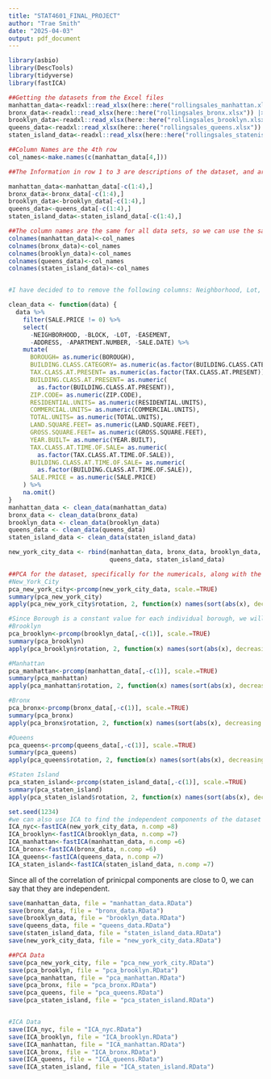 ---
title: "STAT4601_FINAL_PROJECT"
author: "Trae Smith"
date: "2025-04-03"
output: pdf_document
---

```{r setup, include=FALSE}
library(asbio)
library(DescTools)
library(tidyverse)
library(fastICA)
```


```{r Data_Setup}

##Getting the datasets from the Excel files
manhattan_data<-readxl::read_xlsx(here::here("rollingsales_manhattan.xlsx")) |>janitor::clean_names()
bronx_data<-readxl::read_xlsx(here::here("rollingsales_bronx.xlsx")) |>janitor::clean_names()
brooklyn_data<-readxl::read_xlsx(here::here("rollingsales_brooklyn.xlsx")) |>janitor::clean_names()
queens_data<-readxl::read_xlsx(here::here("rollingsales_queens.xlsx")) |>janitor::clean_names()
staten_island_data<-readxl::read_xlsx(here::here("rollingsales_statenisland.xlsx")) |>janitor::clean_names()

##Column Names are the 4th row
col_names<-make.names(c(manhattan_data[4,]))

##The Information in row 1 to 3 are descriptions of the dataset, and are not needed in the dataframe, the 4th row is the column names and can also be removed

manhattan_data<-manhattan_data[-c(1:4),]
bronx_data<-bronx_data[-c(1:4),]
brooklyn_data<-brooklyn_data[-c(1:4),]
queens_data<-queens_data[-c(1:4),]
staten_island_data<-staten_island_data[-c(1:4),]

##The column names are the same for all data sets, so we can use the same vector for all of them
colnames(manhattan_data)<-col_names
colnames(bronx_data)<-col_names
colnames(brooklyn_data)<-col_names
colnames(queens_data)<-col_names
colnames(staten_island_data)<-col_names


#I have decided to to remove the following columns: Neighborhood, Lot, and Zip code as it is similar to  block causing repetitions, and they can be too unique (causing overfitting). I have also decided to remove Easement as they are all NA, address as they are too specific and unique and would be repetitive to block, apartment number as there would be too many NA and it is not important when it comes to the classification, and sale date as it is not important when it comes to classifying as well and too specific and unique. Likewise, I have decided to remove the missing values and the sale price that is greater than 0. Sale price being 0 is the property being transferred, whether leaglly or by family member. Since it is not being sold, it is not important when it comes to the classification. 

clean_data <- function(data) {
  data %>%
    filter(SALE.PRICE != 0) %>%
    select(
      -NEIGHBORHOOD, -BLOCK, -LOT, -EASEMENT, 
      -ADDRESS, -APARTMENT.NUMBER, -SALE.DATE) %>%
    mutate(
      BOROUGH= as.numeric(BOROUGH), 
      BUILDING.CLASS.CATEGORY= as.numeric(as.factor(BUILDING.CLASS.CATEGORY)), 
      TAX.CLASS.AT.PRESENT= as.numeric(as.factor(TAX.CLASS.AT.PRESENT)), 
      BUILDING.CLASS.AT.PRESENT= as.numeric(
        as.factor(BUILDING.CLASS.AT.PRESENT)), 
      ZIP.CODE= as.numeric(ZIP.CODE), 
      RESIDENTIAL.UNITS= as.numeric(RESIDENTIAL.UNITS), 
      COMMERCIAL.UNITS= as.numeric(COMMERCIAL.UNITS), 
      TOTAL.UNITS= as.numeric(TOTAL.UNITS), 
      LAND.SQUARE.FEET= as.numeric(LAND.SQUARE.FEET), 
      GROSS.SQUARE.FEET= as.numeric(GROSS.SQUARE.FEET), 
      YEAR.BUILT= as.numeric(YEAR.BUILT), 
      TAX.CLASS.AT.TIME.OF.SALE= as.numeric(
        as.factor(TAX.CLASS.AT.TIME.OF.SALE)), 
      BUILDING.CLASS.AT.TIME.OF.SALE= as.numeric(
        as.factor(BUILDING.CLASS.AT.TIME.OF.SALE)),
      SALE.PRICE = as.numeric(SALE.PRICE)
    ) %>%
    na.omit()
}
manhattan_data <- clean_data(manhattan_data)
bronx_data <- clean_data(bronx_data)
brooklyn_data <- clean_data(brooklyn_data)
queens_data <- clean_data(queens_data)
staten_island_data <- clean_data(staten_island_data)

new_york_city_data <- rbind(manhattan_data, bronx_data, brooklyn_data, 
                            queens_data, staten_island_data)
```


```{r PCA}
##PCA for the dataset, specifically for the numericals, along with the standardization
#New_York_City
pca_new_york_city<-prcomp(new_york_city_data, scale.=TRUE)
summary(pca_new_york_city)
apply(pca_new_york_city$rotation, 2, function(x) names(sort(abs(x), decreasing = TRUE)[1]))

#Since Borough is a constant value for each individual borough, we will have to remove it for Principal Component Analysis
#Brooklyn
pca_brooklyn<-prcomp(brooklyn_data[,-c(1)], scale.=TRUE)
summary(pca_brooklyn)
apply(pca_brooklyn$rotation, 2, function(x) names(sort(abs(x), decreasing = TRUE)[1]))

#Manhattan
pca_manhattan<-prcomp(manhattan_data[,-c(1)], scale.=TRUE)
summary(pca_manhattan)
apply(pca_manhattan$rotation, 2, function(x) names(sort(abs(x), decreasing = TRUE)[1]))

#Bronx
pca_bronx<-prcomp(bronx_data[,-c(1)], scale.=TRUE)
summary(pca_bronx)
apply(pca_bronx$rotation, 2, function(x) names(sort(abs(x), decreasing = TRUE)[1]))

#Queens
pca_queens<-prcomp(queens_data[,-c(1)], scale.=TRUE)
summary(pca_queens)
apply(pca_queens$rotation, 2, function(x) names(sort(abs(x), decreasing = TRUE)[1]))

#Staten Island
pca_staten_island<-prcomp(staten_island_data[,-c(1)], scale.=TRUE)
summary(pca_staten_island)
apply(pca_staten_island$rotation, 2, function(x) names(sort(abs(x), decreasing = TRUE)[1]))

```



```{r ICA}
set.seed(1234)
#we can also use ICA to find the independent components of the dataset
ICA_nyc<-fastICA(new_york_city_data, n.comp =8)
ICA_brooklyn<-fastICA(brooklyn_data, n.comp =7)
ICA_manhattan<-fastICA(manhattan_data, n.comp =6)
ICA_bronx<-fastICA(bronx_data, n.comp =6)
ICA_queens<-fastICA(queens_data, n.comp =7)
ICA_staten_island<-fastICA(staten_island_data, n.comp =7)


```
Since all of the correlation of prinicpal components are close to 0, we can say that they are independent. 



```{r Save_Datasets}

save(manhattan_data, file = "manhattan_data.RData")
save(bronx_data, file = "bronx_data.RData")
save(brooklyn_data, file = "brooklyn_data.RData")
save(queens_data, file = "queens_data.RData")
save(staten_island_data, file = "staten_island_data.RData")
save(new_york_city_data, file = "new_york_city_data.RData")

##PCA Data
save(pca_new_york_city, file = "pca_new_york_city.RData")
save(pca_brooklyn, file = "pca_brooklyn.RData")
save(pca_manhattan, file = "pca_manhattan.RData")
save(pca_bronx, file = "pca_bronx.RData")
save(pca_queens, file = "pca_queens.RData")
save(pca_staten_island, file = "pca_staten_island.RData")


#ICA Data
save(ICA_nyc, file = "ICA_nyc.RData")
save(ICA_brooklyn, file = "ICA_brooklyn.RData")
save(ICA_manhattan, file = "ICA_manhattan.RData")
save(ICA_bronx, file = "ICA_bronx.RData")
save(ICA_queens, file = "ICA_queens.RData")
save(ICA_staten_island, file = "ICA_staten_island.RData")

```
